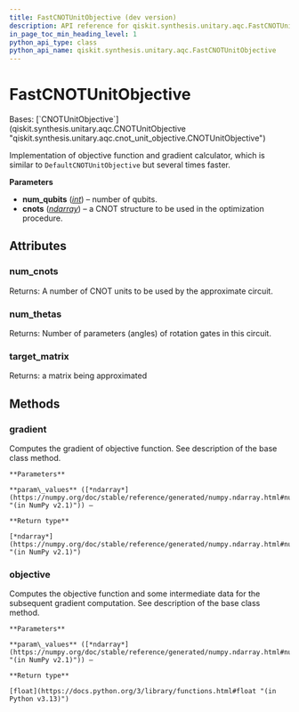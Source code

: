 ```yaml
---
title: FastCNOTUnitObjective (dev version)
description: API reference for qiskit.synthesis.unitary.aqc.FastCNOTUnitObjective in the dev version of qiskit
in_page_toc_min_heading_level: 1
python_api_type: class
python_api_name: qiskit.synthesis.unitary.aqc.FastCNOTUnitObjective
---
```


# FastCNOTUnitObjective

<Class id="qiskit.synthesis.unitary.aqc.FastCNOTUnitObjective" isDedicatedPage={true} github="https://github.com/Qiskit/qiskit/tree/stable/1.3/qiskit/synthesis/unitary/aqc/fast_gradient/fast_gradient.py#L34-L226" signature="qiskit.synthesis.unitary.aqc.FastCNOTUnitObjective(num_qubits, cnots)" modifiers="class">
  Bases: [`CNOTUnitObjective`](qiskit.synthesis.unitary.aqc.CNOTUnitObjective "qiskit.synthesis.unitary.aqc.cnot_unit_objective.CNOTUnitObjective")

  Implementation of objective function and gradient calculator, which is similar to `DefaultCNOTUnitObjective` but several times faster.

  **Parameters**

  *   **num\_qubits** ([*int*](https://docs.python.org/3/library/functions.html#int "(in Python v3.13)")) – number of qubits.
  *   **cnots** ([*ndarray*](https://numpy.org/doc/stable/reference/generated/numpy.ndarray.html#numpy.ndarray "(in NumPy v2.1)")) – a CNOT structure to be used in the optimization procedure.

  ## Attributes

  ### num\_cnots

  <Attribute id="qiskit.synthesis.unitary.aqc.FastCNOTUnitObjective.num_cnots">
    Returns: A number of CNOT units to be used by the approximate circuit.
  </Attribute>

  ### num\_thetas

  <Attribute id="qiskit.synthesis.unitary.aqc.FastCNOTUnitObjective.num_thetas">
    Returns: Number of parameters (angles) of rotation gates in this circuit.
  </Attribute>

  ### target\_matrix

  <Attribute id="qiskit.synthesis.unitary.aqc.FastCNOTUnitObjective.target_matrix">
    Returns: a matrix being approximated
  </Attribute>

  ## Methods

  ### gradient

  <Function id="qiskit.synthesis.unitary.aqc.FastCNOTUnitObjective.gradient" github="https://github.com/Qiskit/qiskit/tree/stable/1.3/qiskit/synthesis/unitary/aqc/fast_gradient/fast_gradient.py#L105-L124" signature="gradient(param_values)">
    Computes the gradient of objective function. See description of the base class method.

    **Parameters**

    **param\_values** ([*ndarray*](https://numpy.org/doc/stable/reference/generated/numpy.ndarray.html#numpy.ndarray "(in NumPy v2.1)")) –

    **Return type**

    [*ndarray*](https://numpy.org/doc/stable/reference/generated/numpy.ndarray.html#numpy.ndarray "(in NumPy v2.1)")
  </Function>

  ### objective

  <Function id="qiskit.synthesis.unitary.aqc.FastCNOTUnitObjective.objective" github="https://github.com/Qiskit/qiskit/tree/stable/1.3/qiskit/synthesis/unitary/aqc/fast_gradient/fast_gradient.py#L79-L103" signature="objective(param_values)">
    Computes the objective function and some intermediate data for the subsequent gradient computation. See description of the base class method.

    **Parameters**

    **param\_values** ([*ndarray*](https://numpy.org/doc/stable/reference/generated/numpy.ndarray.html#numpy.ndarray "(in NumPy v2.1)")) –

    **Return type**

    [float](https://docs.python.org/3/library/functions.html#float "(in Python v3.13)")
  </Function>
</Class>

